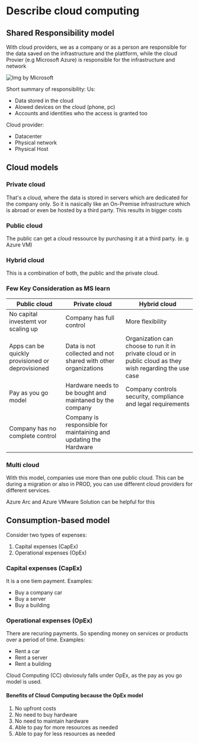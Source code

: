 # Describe cloud computing

## Shared Responsibility model
With cloud providers, we as a company or as a person are responsible for the data saved on the infrastructure and the plattform, while the cloud Provier (e.g Microsoft Azure) is responsible for the infrastructure and network

![Img by Microsoft](https://learn.microsoft.com/en-us/training/wwl-azure/describe-cloud-compute/media/shared-responsibility-b3829bfe.svg)

Short summary of responsibility:
Us:
- Data stored in the cloud
- Alowed devices on the cloud (phone, pc)
- Accounts and identities who the access is granted too

Cloud provider:
- Datacenter
- Physical network
- Physical Host

## Cloud models
### Private cloud
That's a cloud, where the data is stored in servers which are dedicated for the company only. So it is nasically like an On-Premise infrastructure which is abroad or even be hosted by a third party.
This results in bigger costs

### Public cloud
The public can get a cloud ressource by purchasing it at a third party. (e. g Azure VM)

### Hybrid cloud
This is a combination of both, the public and the private cloud.

### Few Key Consideration as MS learn
| Public cloud                                     | Private cloud                                                    | Hybrid cloud                                                                                              |
| ------------------------------------------------ | ---------------------------------------------------------------- | --------------------------------------------------------------------------------------------------------- |
| No capital investemt vor scaling up              | Company has full control                                         | More flexibility                                                                                          |
| Apps can be quickly provisioned or deprovisioned | Data is not collected and not shared with other organizations    | Organization can choose to run it in private cloud or in public cloud as they wish regarding the use case |
| Pay as you go model                              | Hardware needs to be bought and maintaned by the company         | Company controls security, compliance and legal requirements                                              |
| Company has no complete control                  | Company is responsible for maintaining and updating the Hardware |                                                                                                           |

### Multi cloud
With this model, companies use more than one public cloud. This can be during a migration or also in PROD, you can use different cloud providers for different services.

Azure Arc and Azure VMware Solution can be helpful for this

## Consumption-based model
Consider two types of expenses:
1. Capital expenses (CapEx)
2. Operational expenses (OpEx)

### Capital expenses (CapEx)
It is a one tiem payment. 
Examples:
- Buy a company car
- Buy a server
- Buy a building

### Operational expenses (OpEx)
There are recuring payments. So spending money on services or products over a period of time. 
Examples:
- Rent a car
- Rent a server
- Rent a building

Cloud Computing (CC) obviosuly falls under OpEx, as the pay as you go model is used.

#### Benefits of Cloud Computing because the OpEx model
1. No upfront costs
2. No need to buy hardware
3. No need to maintain hardware
4. Able to pay for more resources as needed
5. Able to pay for less resources as needed
